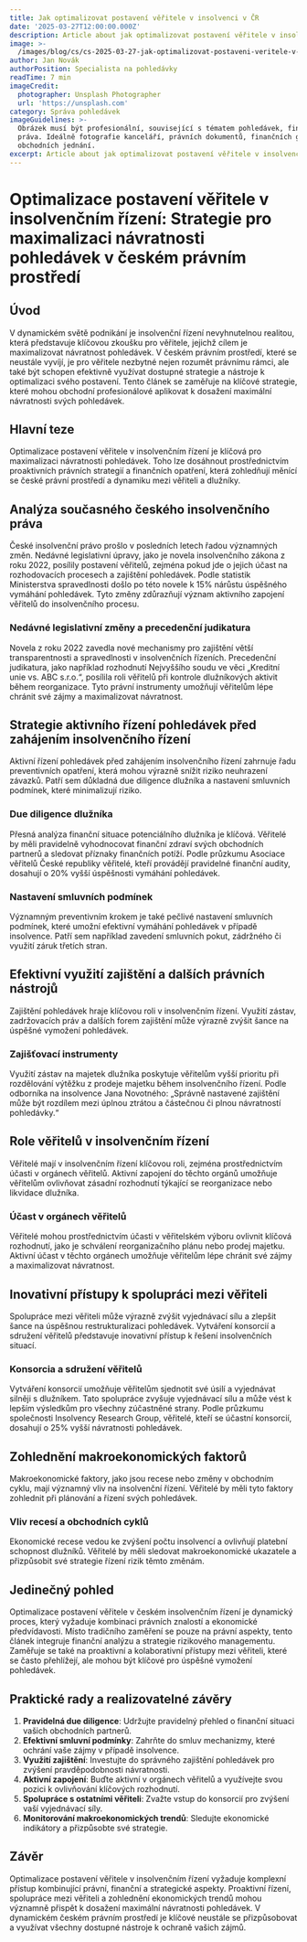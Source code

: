 ```yaml
---
title: Jak optimalizovat postavení věřitele v insolvenci v ČR
date: '2025-03-27T12:00:00.000Z'
description: Article about jak optimalizovat postavení věřitele v insolvenci v čr
image: >-
  /images/blog/cs/cs-2025-03-27-jak-optimalizovat-postaveni-veritele-v-insolvenci-v-cr-1743103053672.jpg
author: Jan Novák
authorPosition: Specialista na pohledávky
readTime: 7 min
imageCredit:
  photographer: Unsplash Photographer
  url: 'https://unsplash.com'
category: Správa pohledávek
imageGuidelines: >-
  Obrázek musí být profesionální, související s tématem pohledávek, financí nebo
  práva. Ideálně fotografie kanceláří, právních dokumentů, finančních grafů nebo
  obchodních jednání.
excerpt: Article about jak optimalizovat postavení věřitele v insolvenci v čr
---
```

# Optimalizace postavení věřitele v insolvenčním řízení: Strategie pro maximalizaci návratnosti pohledávek v českém právním prostředí

## Úvod

V dynamickém světě podnikání je insolvenční řízení nevyhnutelnou realitou, která představuje klíčovou zkoušku pro věřitele, jejichž cílem je maximalizovat návratnost pohledávek. V českém právním prostředí, které se neustále vyvíjí, je pro věřitele nezbytné nejen rozumět právnímu rámci, ale také být schopen efektivně využívat dostupné strategie a nástroje k optimalizaci svého postavení. Tento článek se zaměřuje na klíčové strategie, které mohou obchodní profesionálové aplikovat k dosažení maximální návratnosti svých pohledávek.

## Hlavní teze

Optimalizace postavení věřitele v insolvenčním řízení je klíčová pro maximalizaci návratnosti pohledávek. Toho lze dosáhnout prostřednictvím proaktivních právních strategií a finančních opatření, která zohledňují měnící se české právní prostředí a dynamiku mezi věřiteli a dlužníky.

## Analýza současného českého insolvenčního práva

České insolvenční právo prošlo v posledních letech řadou významných změn. Nedávné legislativní úpravy, jako je novela insolvenčního zákona z roku 2022, posílily postavení věřitelů, zejména pokud jde o jejich účast na rozhodovacích procesech a zajištění pohledávek. Podle statistik Ministerstva spravedlnosti došlo po této novele k 15% nárůstu úspěšného vymáhání pohledávek. Tyto změny zdůrazňují význam aktivního zapojení věřitelů do insolvenčního procesu.

### Nedávné legislativní změny a precedenční judikatura

Novela z roku 2022 zavedla nové mechanismy pro zajištění větší transparentnosti a spravedlnosti v insolvenčních řízeních. Precedenční judikatura, jako například rozhodnutí Nejvyššího soudu ve věci „Kreditní unie vs. ABC s.r.o.“, posílila roli věřitelů při kontrole dlužníkových aktivit během reorganizace. Tyto právní instrumenty umožňují věřitelům lépe chránit své zájmy a maximalizovat návratnost.

## Strategie aktivního řízení pohledávek před zahájením insolvenčního řízení

Aktivní řízení pohledávek před zahájením insolvenčního řízení zahrnuje řadu preventivních opatření, která mohou výrazně snížit riziko neuhrazení závazků. Patří sem důkladná due diligence dlužníka a nastavení smluvních podmínek, které minimalizují riziko.

### Due diligence dlužníka

Přesná analýza finanční situace potenciálního dlužníka je klíčová. Věřitelé by měli pravidelně vyhodnocovat finanční zdraví svých obchodních partnerů a sledovat příznaky finančních potíží. Podle průzkumu Asociace věřitelů České republiky věřitelé, kteří provádějí pravidelné finanční audity, dosahují o 20% vyšší úspěšnosti vymáhání pohledávek.

### Nastavení smluvních podmínek

Významným preventivním krokem je také pečlivé nastavení smluvních podmínek, které umožní efektivní vymáhání pohledávek v případě insolvence. Patří sem například zavedení smluvních pokut, zádržného či využití záruk třetích stran.

## Efektivní využití zajištění a dalších právních nástrojů

Zajištění pohledávek hraje klíčovou roli v insolvenčním řízení. Využití zástav, zadržovacích práv a dalších forem zajištění může výrazně zvýšit šance na úspěšné vymožení pohledávek.

### Zajišťovací instrumenty

Využití zástav na majetek dlužníka poskytuje věřitelům vyšší prioritu při rozdělování výtěžku z prodeje majetku během insolvenčního řízení. Podle odborníka na insolvence Jana Novotného: „Správně nastavené zajištění může být rozdílem mezi úplnou ztrátou a částečnou či plnou návratností pohledávky.“

## Role věřitelů v insolvenčním řízení

Věřitelé mají v insolvenčním řízení klíčovou roli, zejména prostřednictvím účasti v orgánech věřitelů. Aktivní zapojení do těchto orgánů umožňuje věřitelům ovlivňovat zásadní rozhodnutí týkající se reorganizace nebo likvidace dlužníka.

### Účast v orgánech věřitelů

Věřitelé mohou prostřednictvím účasti v věřitelském výboru ovlivnit klíčová rozhodnutí, jako je schválení reorganizačního plánu nebo prodej majetku. Aktivní účast v těchto orgánech umožňuje věřitelům lépe chránit své zájmy a maximalizovat návratnost.

## Inovativní přístupy k spolupráci mezi věřiteli

Spolupráce mezi věřiteli může výrazně zvýšit vyjednávací sílu a zlepšit šance na úspěšnou restrukturalizaci pohledávek. Vytváření konsorcií a sdružení věřitelů představuje inovativní přístup k řešení insolvenčních situací.

### Konsorcia a sdružení věřitelů

Vytváření konsorcií umožňuje věřitelům sjednotit své úsilí a vyjednávat silněji s dlužníkem. Tato spolupráce zvyšuje vyjednávací sílu a může vést k lepším výsledkům pro všechny zúčastněné strany. Podle průzkumu společnosti Insolvency Research Group, věřitelé, kteří se účastní konsorcií, dosahují o 25% vyšší návratnosti pohledávek.

## Zohlednění makroekonomických faktorů

Makroekonomické faktory, jako jsou recese nebo změny v obchodním cyklu, mají významný vliv na insolvenční řízení. Věřitelé by měli tyto faktory zohlednit při plánování a řízení svých pohledávek.

### Vliv recesí a obchodních cyklů

Ekonomické recese vedou ke zvýšení počtu insolvencí a ovlivňují platební schopnost dlužníků. Věřitelé by měli sledovat makroekonomické ukazatele a přizpůsobit své strategie řízení rizik těmto změnám.

## Jedinečný pohled

Optimalizace postavení věřitele v českém insolvenčním řízení je dynamický proces, který vyžaduje kombinaci právních znalostí a ekonomické předvídavosti. Místo tradičního zaměření se pouze na právní aspekty, tento článek integruje finanční analýzu a strategie rizikového managementu. Zaměřuje se také na proaktivní a kolaborativní přístupy mezi věřiteli, které se často přehlížejí, ale mohou být klíčové pro úspěšné vymožení pohledávek.

## Praktické rady a realizovatelné závěry

1. **Pravidelná due diligence**: Udržujte pravidelný přehled o finanční situaci vašich obchodních partnerů.
2. **Efektivní smluvní podmínky**: Zahrňte do smluv mechanizmy, které ochrání vaše zájmy v případě insolvence.
3. **Využití zajištění**: Investujte do správného zajištění pohledávek pro zvýšení pravděpodobnosti návratnosti.
4. **Aktivní zapojení**: Buďte aktivní v orgánech věřitelů a využívejte svou pozici k ovlivňování klíčových rozhodnutí.
5. **Spolupráce s ostatními věřiteli**: Zvažte vstup do konsorcií pro zvýšení vaší vyjednávací síly.
6. **Monitorování makroekonomických trendů**: Sledujte ekonomické indikátory a přizpůsobte své strategie.

## Závěr

Optimalizace postavení věřitele v insolvenčním řízení vyžaduje komplexní přístup kombinující právní, finanční a strategické aspekty. Proaktivní řízení, spolupráce mezi věřiteli a zohlednění ekonomických trendů mohou významně přispět k dosažení maximální návratnosti pohledávek. V dynamickém českém právním prostředí je klíčové neustále se přizpůsobovat a využívat všechny dostupné nástroje k ochraně vašich zájmů.
